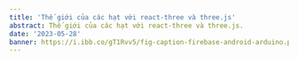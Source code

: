 ---
title: 'Thế giới của các hạt với react-three và three.js'
abstract: Thế giới của các hạt với react-three và three.js.
date: '2023-05-28'
banner: https://i.ibb.co/gT1Rvv5/fig-caption-firebase-android-arduino.png
---

<Particle3D />